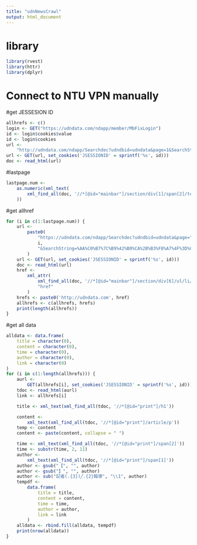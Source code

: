 ---
title: "udnNewsCrawl"
output: html_document
---

# library

```{r}
library(rvest)
library(httr)
library(dplyr)
```

# Connect to NTU VPN manually
#get JESSESION ID

```{r}
allhrefs <- c()
login <- GET("https://udndata.com/ndapp/member/MbFixLogin")
id <- login$cookies$value
id <- login$cookies
url <-
	"http://udndata.com/ndapp/Searchdec?udndbid=udndata&page=1&SearchString=%AB%F7%2B%A4%E9%B4%C1%3E%3D19510101%2B%A4%E9%B4%C1%3C%3D19711231%2B%B3%F8%A7%4F%3D%C1%70%A6%58%B3%F8%7C%B8%67%C0%D9%A4%E9%B3%F8%7C%A5%C1%A5%CD%B3%F8%7C%C1%70%A6%58%B1%DF%B3%F8&sharepage=20&select=1&kind=2"
url <- GET(url, set_cookies('JSESSIONID' = sprintf('%s', id)))
doc <- read_html(url)
```

#lastpage

```{r}
lastpage.num <-
	as.numeric(xml_text(
		xml_find_all(doc, '//*[@id="mainbar"]/section/div[1]/span[2]/text()')
	))
```

#get allhref

```{r}
for (i in c(1:lastpage.num)) {
	url <-
		paste0(
			"https://udndata.com/ndapp/Searchdec?udndbid=udndata&page=",
			i,
			"&SearchString=%AA%C0%B7%7C%B9%42%B0%CA%2B%B3%F8%A7%4F%3D%C1%70%A6%58%B3%F8%7C%B8%67%C0%D9%A4%E9%B3%F8%7C%C1%70%A6%58%B1%DF%B3%F8%7CUpaper&sharepage=20&select=1&kind=2"
		)
	url <- GET(url, set_cookies('JSESSIONID' = sprintf('%s', id)))
	doc <- read_html(url)
	href <-
		xml_attr(
			xml_find_all(doc, '//*[@id="mainbar"]/section/div[6]/ul/li/div/h2/a'),
			"href"
		)
	hrefs <- paste0('http://udndata.com', href)
	allhrefs <- c(allhrefs, hrefs)
	print(length(allhrefs))
}
```

#get all data

```{r}
alldata <- data.frame(
	title = character(0),
	content = character(0),
	time = character(0),
	author = character(0),
	link = character(0)
)
for (i in c(1:length(allhrefs))) {
	aurl <-
		GET(allhrefs[i], set_cookies('JSESSIONID' = sprintf('%s', id)))
	tdoc <- read_html(aurl)
	link <- allhrefs[i]

	title <- xml_text(xml_find_all(tdoc, '//*[@id="print"]/h1'))

	content <-
		xml_text(xml_find_all(tdoc, '//*[@id="print"]/article/p'))
	temp <- content
	content <- paste(content, collapse = " ")

	time <- xml_text(xml_find_all(tdoc, '//*[@id="print"]/span[2]'))
	time <- substr(time, 2, 11)
	author <-
		xml_text(xml_find_all(tdoc, '//*[@id="print"]/span[1]'))
	author <- gsub("【", "", author)
	author <- gsub("】", "", author)
	author <- sub("記者(.{3})╱.{2}報導", "\\1", author)
	tempdf <-
		data.frame(
			title = title,
			content = content,
			time = time,
			author = author,
			link = link
		)
	alldata <- rbind.fill(alldata, tempdf)
	print(nrow(alldata))
}
```


